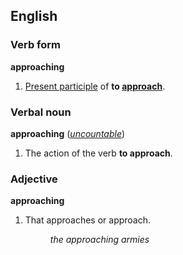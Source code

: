 ==English==
===Verb form===
'''approaching'''

#[[Present participle]] of '''to [[approach]]'''.

===Verbal noun===
'''approaching''' (''[[uncountable]]'')

#The action of the verb '''to approach'''.

===Adjective===
'''approaching'''

#That approaches or approach.
#:''the approaching armies''